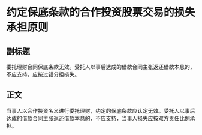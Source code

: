 # 约定保底条款的合作投资股票交易的损失承担原则
## 副标题
委托理财合同保底条款无效。受托人以事后达成的借款合同主张返还借款本息的，不应支持，应按过错分担损失。
## 正文
当事人以合作投资名义进行委托理财，约定的保底条款应认定无效。受托人以事后达成的借款合同主张返还借款本息的，不应支持，当事人损失应按双方责任比例承担。